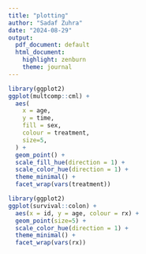 ```yaml
---
title: "plotting"
author: "Sadaf Zuhra"
date: "2024-08-29"
output:
  pdf_document: default
  html_document:
    highlight: zenburn
    theme: journal
---
```


```r
library(ggplot2)
ggplot(multcomp::cml) +
  aes(
    x = age,
    y = time,
    fill = sex,
    colour = treatment,
    size=5,
  ) +
  geom_point() +
  scale_fill_hue(direction = 1) +
  scale_color_hue(direction = 1) +
  theme_minimal() +
  facet_wrap(vars(treatment))

```
```r
library(ggplot2)
ggplot(survival::colon) +
  aes(x = id, y = age, colour = rx) +
  geom_point(size=5) +
  scale_color_hue(direction = 1) +
  theme_minimal() +
  facet_wrap(vars(rx))



```












